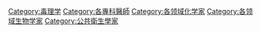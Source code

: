 [[Category:毒理学|Category:毒理学]]
[[Category:各專科醫師|Category:各專科醫師]]
[[Category:各领域化学家|Category:各领域化学家]]
[[Category:各领域生物学家|Category:各领域生物学家]]
[[Category:公共衛生學家|Category:公共衛生學家]]